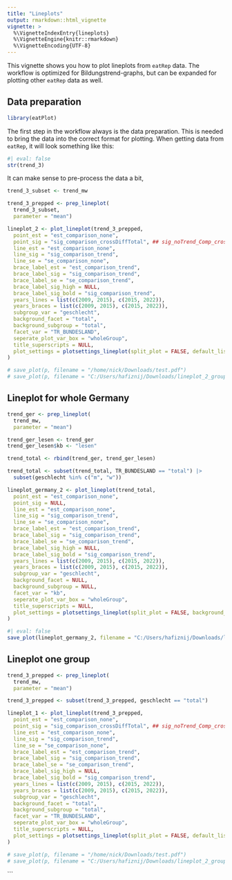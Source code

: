 ```yaml
---
title: "Lineplots"
output: rmarkdown::html_vignette
vignette: >
  %\VignetteIndexEntry{lineplots}
  %\VignetteEngine{knitr::rmarkdown}
  %\VignetteEncoding{UTF-8}
---
```


This vignette shows you how to plot lineplots from `eatRep` data. The workflow is optimized for Bildungstrend-graphs, but can be expanded for plotting other `eatRep` data as well. 

## Data preparation
```r
library(eatPlot)

```

The first step in the workflow always is the data preparation. This is needed to bring the data into the correct format for plotting. When getting data from `eatRep`, it will look something like this:

```r
#| eval: false
str(trend_3)
```

It can make sense to pre-process the data a bit, 


```r
trend_3_subset <- trend_mw

trend_3_prepped <- prep_lineplot(
  trend_3_subset,
  parameter = "mean")


```


```r

lineplot_2 <- plot_lineplot(trend_3_prepped,
  point_est = "est_comparison_none",
  point_sig = "sig_comparison_crossDiffTotal", ## sig_noTrend_Comp_crossDiff_wholeGroup
  line_est = "est_comparison_none",
  line_sig = "sig_comparison_trend",
  line_se = "se_comparison_none",
  brace_label_est = "est_comparison_trend",
  brace_label_sig = "sig_comparison_trend",
  brace_label_se = "se_comparison_trend",
  brace_label_sig_high = NULL,
  brace_label_sig_bold = "sig_comparison_trend",
  years_lines = list(c(2009, 2015), c(2015, 2022)),
  years_braces = list(c(2009, 2015), c(2015, 2022)),
  subgroup_var = "geschlecht",
  background_facet = "total",
  background_subgroup = "total",
  facet_var = "TR_BUNDESLAND",
  seperate_plot_var_box = "wholeGroup",
  title_superscripts = NULL,
  plot_settings = plotsettings_lineplot(split_plot = FALSE, default_list = lineplot_4x4)
)

# save_plot(p, filename = "/home/nick/Downloads/test.pdf")
# save_plot(p, filename = "C:/Users/hafiznij/Downloads/lineplot_2_groups.pdf")
```


## Lineplot for whole Germany


```r
trend_ger <- prep_lineplot(
  trend_mw,
  parameter = "mean")

trend_ger_lesen <- trend_ger 
trend_ger_lesen$kb <- "lesen"

trend_total <- rbind(trend_ger, trend_ger_lesen)

trend_total <- subset(trend_total, TR_BUNDESLAND == "total") |>
  subset(geschlecht %in% c("m", "w"))


```

```r
lineplot_germany_2 <- plot_lineplot(trend_total,
  point_est = "est_comparison_none",
  point_sig = NULL,
  line_est = "est_comparison_none",
  line_sig = "sig_comparison_trend",
  line_se = "se_comparison_none",
  brace_label_est = "est_comparison_trend",
  brace_label_sig = "sig_comparison_trend",
  brace_label_se = "se_comparison_trend",
  brace_label_sig_high = NULL,
  brace_label_sig_bold = "sig_comparison_trend",
  years_lines = list(c(2009, 2015), c(2015, 2022)),
  years_braces = list(c(2009, 2015), c(2015, 2022)),
  subgroup_var = "geschlecht",
  background_facet = NULL,
  background_subgroup = NULL,
  facet_var = "kb",
  seperate_plot_var_box = "wholeGroup",
  title_superscripts = NULL,
  plot_settings = plotsettings_lineplot(split_plot = FALSE, background_lines = FALSE, default_list = lineplot_4x4)
)
```

```r
#| eval: false
save_plot(lineplot_germany_2, filename = "C:/Users/hafiznij/Downloads/lineplot_deutschland.pdf", height = 226.2/4 + 10)

```


## Lineplot one group

```r
trend_3_prepped <- prep_lineplot(
  trend_mw,
  parameter = "mean")

trend_3_prepped <- subset(trend_3_prepped, geschlecht == "total")

lineplot_1 <- plot_lineplot(trend_3_prepped,
  point_est = "est_comparison_none",
  point_sig = "sig_comparison_crossDiffTotal", ## sig_noTrend_Comp_crossDiff_wholeGroup
  line_est = "est_comparison_none",
  line_sig = "sig_comparison_trend",
  line_se = "se_comparison_none",
  brace_label_est = "est_comparison_trend",
  brace_label_sig = "sig_comparison_trend",
  brace_label_se = "se_comparison_trend",
  brace_label_sig_high = NULL,
  brace_label_sig_bold = "sig_comparison_trend",
  years_lines = list(c(2009, 2015), c(2015, 2022)),
  years_braces = list(c(2009, 2015), c(2015, 2022)),
  subgroup_var = "geschlecht",
  background_facet = "total",
  background_subgroup = "total",
  facet_var = "TR_BUNDESLAND",
  seperate_plot_var_box = "wholeGroup",
  title_superscripts = NULL,
  plot_settings = plotsettings_lineplot(split_plot = FALSE, default_list = lineplot_4x4)
)

# save_plot(p, filename = "/home/nick/Downloads/test.pdf")
# save_plot(p, filename = "C:/Users/hafiznij/Downloads/lineplot_2_groups.pdf")
```

```

